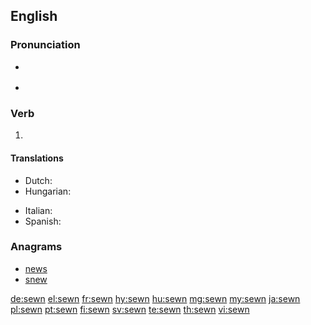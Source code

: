 ==English==

===Pronunciation===
* {{a|US}} {{IPA|/ˈsəʊn/|lang=en}}
* {{rhymes|əʊn|lang=en}}

===Verb===
{{head|en|past participle}}

# {{past participle of|sew|lang=en}}

====Translations====
{{trans-top|past participle of sew}}
* Dutch: {{t+|nl|genaaid}}
* Hungarian: {{t|hu|varrott}}
{{trans-mid}}
* Italian: {{t+|it|cucito}}
* Spanish: {{t+|es|cosido}}
{{trans-bottom}}

===Anagrams===
* [[news#English|news]]
* [[snew#English|snew]]

[[de:sewn]]
[[el:sewn]]
[[fr:sewn]]
[[hy:sewn]]
[[hu:sewn]]
[[mg:sewn]]
[[my:sewn]]
[[ja:sewn]]
[[pl:sewn]]
[[pt:sewn]]
[[fi:sewn]]
[[sv:sewn]]
[[te:sewn]]
[[th:sewn]]
[[vi:sewn]]